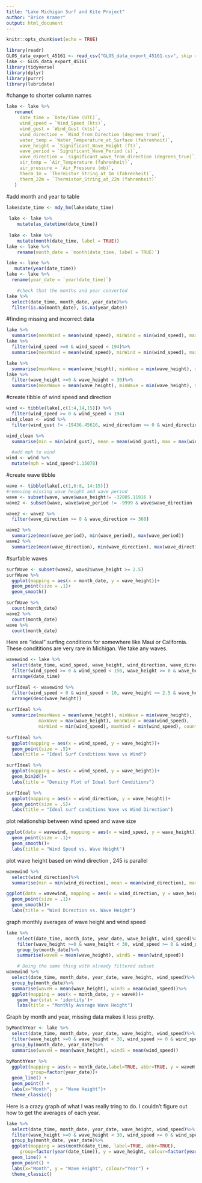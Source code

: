 ```yaml
---
title: "Lake Michigan Surf and Kite Project"
author: "Brice Kramer"
output: html_document
---
```


```r
knitr::opts_chunk$set(echo = TRUE)
```



```r
library(readr)
GLOS_data_export_45161 <- read_csv("GLOS_data_export_45161.csv", skip = 1)
lake <- GLOS_data_export_45161
library(tidyverse)
library(dplyr)
library(purrr)
library(lubridate)

```

#change to shorter column names
```r
lake <- lake %>%
   rename(
     date_time = `Date/Time (UTC)`,
     wind_speed = `Wind_Speed (kts)`,
     wind_gust = `Wind_Gust (kts)`,
     wind_direction = `Wind_from_Direction (degrees_true)`,
     water_temp = `Water_Temperature_at_Surface (fahrenheit)`,
     wave_height = `Significant_Wave_Height (ft)`,
     wave_period = `Significant_Wave_Period (s)`,
     wave_direction = `significant_wave_from_direction (degrees_true)`,
     air_temp = `Air_Temperature (fahrenheit)`,
     air_pressure = `Air_Pressure (mb)`,
     therm_1m = `Thermistor_String_at_1m (fahrenheit)`,
     therm_22m = `Thermistor_String_at_22m (fahrenheit)`
   )
```

#add month and year to table
```r
lake$date_time <- mdy_hm(lake$date_time)
 
 lake <- lake %>%
    mutate(as_datetime(date_time))
 
 lake <- lake %>%
    mutate(month(date_time, label = TRUE))
lake <- lake %>%
    rename(month_date = `month(date_time, label = TRUE)`)

lake <- lake %>%
   mutate(year(date_time)) 
lake <- lake %>%
  rename(year_date = `year(date_time)`)

    #check that the months and year converted
lake %>%
  select(date_time, month_date, year_date)%>%
  filter(is.na(month_date), is.na(year_date))
```

#finding missing and incorrect data
```r
lake %>%
  summarise(meanWind = mean(wind_speed), minWind = min(wind_speed), maxWind = max(wind_speed))
lake %>%
  filter(wind_speed >=0 & wind_speed < 194)%>%
  summarise(meanWind = mean(wind_speed), minWind = min(wind_speed), maxWind = max(wind_speed))

lake %>%
  summarise(meanWave = mean(wave_height), minWave = min(wave_height), maxWave = max(wave_height))
lake %>%
  filter(wave_height >=0 & wave_height < 30)%>%
  summarise(meanWave = mean(wave_height), minWave = min(wave_height), maxWave = max(wave_height))

```

#create tibble of wind speed and direction
```r
wind <- tibble(lake[,c(1:4,14,15)]) %>%
  filter(wind_speed >= 0 & wind_speed < 194)
wind_clean <- wind %>% 
  filter(wind_gust != -19436.45616, wind_direction >= 0 & wind_direction <= 360)

wind_clean %>%
  summarise(min = min(wind_gust), mean = mean(wind_gust), max = max(wind_gust))

  #add mph to wind             
wind <- wind %>%
  mutate(mph = wind_speed*1.15078)
```

#create wave tibble
```r
wave <- tibble(lake[,c(1,6:8, 14:15)])
#removing missing wave height and wave period
wave <- subset(wave, wave$wave_height!= -32805.11916 )
wave2 <- subset(wave, wave$wave_period != -9999 & wave$wave_direction != 0)

wave2 <- wave2 %>%
  filter(wave_direction >= 0 & wave_direction <= 360)

wave2 %>%
  summarize(mean(wave_period), min(wave_period), max(wave_period))
wave2 %>%
  summarize(mean(wave_direction), min(wave_direction), max(wave_direction))
```

#surfable waves
```r
surfWave <- subset(wave2, wave2$wave_height >= 2.5)
surfWave %>%
  ggplot(mapping = aes(x = month_date, y = wave_height))+
  geom_point(size = .1)+
  geom_smooth()

surfWave %>%
  count(month_date)
wave2 %>%
  count(month_date)
wave %>%
  count(month_date)

```

Here are "ideal" surfing conditions for somewhere like Maui or California. These condititions are very rare in Michigan. We take any waves.
```r
wavewind <- lake %>%
  select(date_time, wind_speed, wave_height, wind_direction, wave_direction, month_date, year_date ) %>%
  filter(wind_speed >= 0 & wind_speed < 150, wave_height >= 0 & wave_height < 30, wind_direction >= 0 & wind_direction <= 360, wave_direction >=0 & wave_direction <= 360) %>%
  arrange(date_time)

surfIdeal <- wavewind %>%
  filter(wind_speed > 0 & wind_speed < 10, wave_height >= 2.5 & wave_height < 300)%>%
  arrange(desc(wave_height))
  
surfIdeal %>%  
  summarize(meanWave = mean(wave_height), minWave = min(wave_height),
            maxWave = max(wave_height), meanWind = mean(wind_speed),
            minWind = min(wind_speed), maxWind = min(wind_speed), count =  count(surfIdeal))
  
surfIdeal %>%
  ggplot(mapping = aes(x = wind_speed, y = wave_height))+
  geom_point(size = .5)+
  labs(title = "Ideal Surf Conditions Wave vs Wind")

surfIdeal %>%
  ggplot(mapping = aes(x = wind_speed, y = wave_height))+
  geom_bin2d()+
  labs(title = "Density Plot of Ideal Surf Conditions")

surfIdeal %>%
  ggplot(mapping = aes(x = wind_direction, y = wave_height))+
  geom_point(size = .5)+
  labs(title = "Ideal surf conditions Wave vs Wind Direction")

```

plot relationship between wind speed and wave size
```r
ggplot(data = wavewind, mapping = aes(x = wind_speed, y = wave_height))+
  geom_point(size = .1)+
  geom_smooth()+
  labs(title = "Wind Speed vs. Wave Height")

```

plot wave height based on wind direction , 245 is parallel
```r
wavewind %>%
  select(wind_direction)%>%
  summarise(min = min(wind_direction), mean = mean(wind_direction), max = max(wind_direction))

ggplot(data = wavewind, mapping = aes(x = wind_direction, y = wave_height))+
  geom_point(size = .1)+
  geom_smooth()+
  labs(title = "Wind Direction vs. Wave Height")

```

graph monthly averages of wave height and wind speed
```r
lake %>%
    select(date_time, month_date, year_date, wave_height, wind_speed)%>%
    filter(wave_height >=0 & wave_height < 30, wind_speed >= 0 & wind_speed < 100)%>%
    group_by(month_date)%>%
    summarise(waveH = mean(wave_height), windS = mean(wind_speed))

    # Doing the same thing with already filtered subset 
wavewind %>%
  select(date_time, month_date, year_date, wave_height, wind_speed)%>%
  group_by(month_date)%>%
  summarise(waveH = mean(wave_height), windS = mean(wind_speed))%>%
  ggplot(mapping = aes(x = month_date, y = waveH))+
    geom_bar(stat = 'identity')+
    labs(title = "Monthly Average Wave Height")

```

Graph by month and year, missing data makes it less pretty.
```r
byMonthYear <- lake %>%
  select(date_time, month_date, year_date, wave_height, wind_speed)%>%
  filter(wave_height >=0 & wave_height < 30, wind_speed >= 0 & wind_speed < 100)%>%
  group_by(month_date, year_date)%>%
  summarise(waveH = mean(wave_height), windS = mean(wind_speed))

byMonthYear %>%
  ggplot(mapping = aes(x = month_date,label=TRUE, abbr=TRUE, y = waveH, colour = year_date),
         group=factor(year_date))+
  geom_line() +
  geom_point() +
  labs(x="Month", y = "Wave Height")+
  theme_classic()
```

Here is a crazy graph of what I was really tring to do. I couldn't figure out how to get the averages of each year.
```r
lake %>%
  select(date_time, month_date, year_date, wave_height, wind_speed)%>%
  filter(wave_height >=0 & wave_height < 30, wind_speed >= 0 & wind_speed < 100)%>%
  group_by(month_date, year_date)%>%
  ggplot(mapping = aes(month(date_time, label=TRUE, abbr=TRUE), 
     group=factor(year(date_time)), y = wave_height, colour=factor(year(date_time)))) +
  geom_line() +
  geom_point() +
  labs(x="Month", y = "Wave Height", colour="Year") +
  theme_classic()

```

